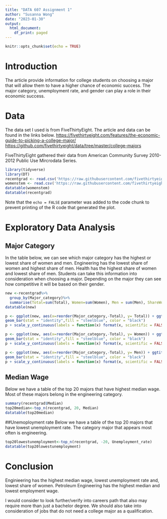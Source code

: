 ```yaml
---
title: "DATA 607 Assignment 1"
author: "Susanna Wong"
date: "2023-01-30"
output:
  html_document:
    df_print: paged
---
```


```r
knitr::opts_chunk$set(echo = TRUE)
```

# Introduction

The article provide information for college students on choosing a major that will allow them to have a higher chance of economic success. The major category, unemployment rate, and gender can play a role in their economic success.

# Data

The data set I used is from FiveThirtyEight. The article and data can be found in the links below. <https://fivethirtyeight.com/features/the-economic-guide-to-picking-a-college-major/> <https://github.com/fivethirtyeight/data/tree/master/college-majors>

FiveThirtyEight gathered their data from American Community Survey 2010-2012 Public Use Mircrodata Series.

```r
library(tidyverse)
library(DT)
recentgrad <- read.csv('https://raw.githubusercontent.com/fivethirtyeight/data/master/college-majors/recent-grads.csv')
womenstem <- read.csv('https://raw.githubusercontent.com/fivethirtyeight/data/master/college-majors/women-stem.csv')
datatable(womenstem)
datatable(recentgrad)
```

Note that the `echo = FALSE` parameter was added to the code chunk to prevent printing of the R code that generated the plot.

# Exploratory Data Analysis

## Major Category

In the table below, we can see which major category has the highest or lowest share of women and men. Engineering has the lowest share of women and highest share of men. Health has the highest share of women and lowest share of men. Students can take this information into consideration when choosing a major. Depending on the major they can see how competitive it will be based on their gender.

```r
new <-recentgrad%>%
  group_by(Major_category)%>%
  summarise(Total=sum(Total), Women=sum(Women), Men = sum(Men), ShareWomen = Women/Total, ShareMen=Men/Total)
datatable(new)
```

```r
p <- ggplot(new, aes(x=reorder(Major_category,-Total), y= Total)) + ggtitle("Major Category") + theme(plot.title=element_text(hjust=0.5))+theme(axis.text.x=element_text(angle=45,hjust=1))+ xlab("Major Category")+ ylab("Total")+ 
geom_bar(stat = "identity",fill = "steelblue", color = "black")
p + scale_y_continuous(labels = function(x) format(x, scientific = FALSE))

p <- ggplot(new, aes(x=reorder(Major_category,-Total), y= Women)) + ggtitle("Major Category") + theme(plot.title=element_text(hjust=0.5))+theme(axis.text.x=element_text(angle=45,hjust=1))+ xlab("Major Category")+ ylab("Women")+ 
geom_bar(stat = "identity",fill = "steelblue", color = "black")
p + scale_y_continuous(labels = function(x) format(x, scientific = FALSE))

p <- ggplot(new, aes(x=reorder(Major_category,-Total), y= Men)) + ggtitle("Major Category") + theme(plot.title=element_text(hjust=0.5))+theme(axis.text.x=element_text(angle=45,hjust=1))+ xlab("Major Category")+ ylab("Men")+ 
geom_bar(stat = "identity",fill = "steelblue", color = "black")
p + scale_y_continuous(labels = function(x) format(x, scientific = FALSE))
```

## Median Wage

Below we have a table of the top 20 majors that have highest median wage. Most of these majors belong in the engineering category.

```r
summary(recentgrad$Median)
top20median<-top_n(recentgrad, 20, Median)
datatable(top20median)
```

##Unemoployment rate Below we have a table of the top 20 majors that have lowest unemployment rate. The category major that appears most often is engineering.

```r
top20lowestunemployment<-top_n(recentgrad, -20, Unemployment_rate)
datatable(top20lowestunemployment)
```

# Conclusion

Enginieering has the highest median wage, lowest unemployment rate and, lowest share of women. Petroleum Engineering has the highest median and lowest employment wage.

I would consider to look further/verify into careers path that also may require more than just a bachelor degree. We should also take into consideration of jobs that do not need a college major as a qualification.
